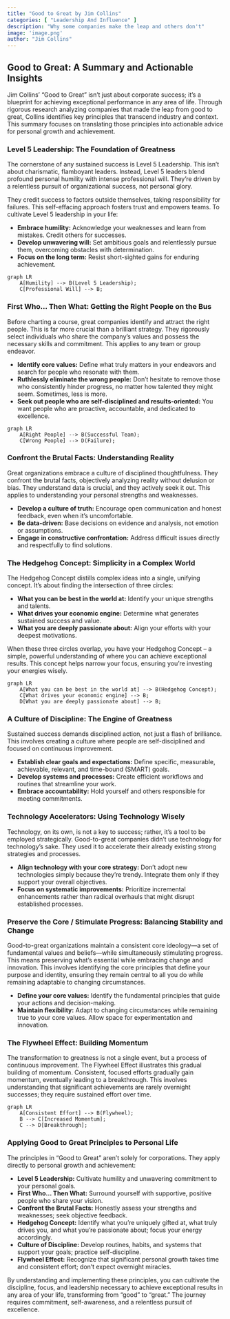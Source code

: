```yaml
---
title: "Good to Great by Jim Collins"
categories: [ "Leadership And Influence" ]
description: "Why some companies make the leap and others don't"
image: 'image.png'
author: "Jim Collins"
---
```

## Good to Great: A Summary and Actionable Insights

Jim Collins' "Good to Great" isn't just about corporate success; it's a blueprint for achieving exceptional performance in any area of life.  Through rigorous research analyzing companies that made the leap from good to great, Collins identifies key principles that transcend industry and context.  This summary focuses on translating those principles into actionable advice for personal growth and achievement.


### Level 5 Leadership: The Foundation of Greatness

The cornerstone of any sustained success is Level 5 Leadership. This isn't about charismatic, flamboyant leaders. Instead, Level 5 leaders blend profound personal humility with intense professional will.  They're driven by a relentless pursuit of organizational success, not personal glory.

They credit success to factors outside themselves, taking responsibility for failures.  This self-effacing approach fosters trust and empowers teams.  To cultivate Level 5 leadership in your life:

*   **Embrace humility:** Acknowledge your weaknesses and learn from mistakes.  Credit others for successes.
*   **Develop unwavering will:** Set ambitious goals and relentlessly pursue them, overcoming obstacles with determination.
*   **Focus on the long term:**  Resist short-sighted gains for enduring achievement.

```mermaid
graph LR
    A[Humility] --> B(Level 5 Leadership);
    C[Professional Will] --> B;
```

### First Who... Then What: Getting the Right People on the Bus

Before charting a course, great companies identify and attract the right people. This is far more crucial than a brilliant strategy.  They rigorously select individuals who share the company’s values and possess the necessary skills and commitment.  This applies to any team or group endeavor.

*   **Identify core values:** Define what truly matters in your endeavors and search for people who resonate with them.
*   **Ruthlessly eliminate the wrong people:**  Don't hesitate to remove those who consistently hinder progress, no matter how talented they might seem.  Sometimes, less is more.
*   **Seek out people who are self-disciplined and results-oriented:**  You want people who are proactive, accountable, and dedicated to excellence.

```mermaid
graph LR
    A[Right People] --> B(Successful Team);
    C[Wrong People] --> D(Failure);
```


### Confront the Brutal Facts: Understanding Reality

Great organizations embrace a culture of disciplined thoughtfulness.  They confront the brutal facts, objectively analyzing reality without delusion or bias.  They understand data is crucial, and they actively seek it out.  This applies to understanding your personal strengths and weaknesses.

*   **Develop a culture of truth:** Encourage open communication and honest feedback, even when it's uncomfortable.
*   **Be data-driven:** Base decisions on evidence and analysis, not emotion or assumptions.
*   **Engage in constructive confrontation:**  Address difficult issues directly and respectfully to find solutions.


### The Hedgehog Concept: Simplicity in a Complex World

The Hedgehog Concept distills complex ideas into a single, unifying concept.  It's about finding the intersection of three circles:

*   **What you can be best in the world at:**  Identify your unique strengths and talents.
*   **What drives your economic engine:**  Determine what generates sustained success and value.
*   **What you are deeply passionate about:**   Align your efforts with your deepest motivations.

When these three circles overlap, you have your Hedgehog Concept – a simple, powerful understanding of where you can achieve exceptional results. This concept helps narrow your focus, ensuring you're investing your energies wisely.

```mermaid
graph LR
    A[What you can be best in the world at] --> B(Hedgehog Concept);
    C[What drives your economic engine] --> B;
    D[What you are deeply passionate about] --> B;

```


### A Culture of Discipline: The Engine of Greatness

Sustained success demands disciplined action, not just a flash of brilliance. This involves creating a culture where people are self-disciplined and focused on continuous improvement.

*   **Establish clear goals and expectations:**  Define specific, measurable, achievable, relevant, and time-bound (SMART) goals.
*   **Develop systems and processes:**  Create efficient workflows and routines that streamline your work.
*   **Embrace accountability:**  Hold yourself and others responsible for meeting commitments.

### Technology Accelerators: Using Technology Wisely

Technology, on its own, is not a key to success; rather, it's a tool to be employed strategically. Good-to-great companies didn't use technology for technology's sake. They used it to accelerate their already existing strong strategies and processes.


*   **Align technology with your core strategy:** Don't adopt new technologies simply because they're trendy. Integrate them only if they support your overall objectives.
*   **Focus on systematic improvements:** Prioritize incremental enhancements rather than radical overhauls that might disrupt established processes.

### Preserve the Core / Stimulate Progress:  Balancing Stability and Change

Good-to-great organizations maintain a consistent core ideology—a set of fundamental values and beliefs—while simultaneously stimulating progress.   This means preserving what's essential while embracing change and innovation.  This involves identifying the core principles that define your purpose and identity, ensuring they remain central to all you do while remaining adaptable to changing circumstances.


*   **Define your core values:** Identify the fundamental principles that guide your actions and decision-making.
*   **Maintain flexibility:**  Adapt to changing circumstances while remaining true to your core values.  Allow space for experimentation and innovation.

### The Flywheel Effect: Building Momentum

The transformation to greatness is not a single event, but a process of continuous improvement.  The Flywheel Effect illustrates this gradual building of momentum.  Consistent, focused efforts gradually gain momentum, eventually leading to a breakthrough. This involves understanding that significant achievements are rarely overnight successes; they require sustained effort over time.

```mermaid
graph LR
    A[Consistent Effort] --> B(Flywheel);
    B --> C[Increased Momentum];
    C --> D[Breakthrough];
```

### Applying Good to Great Principles to Personal Life

The principles in "Good to Great" aren’t solely for corporations. They apply directly to personal growth and achievement:

*   **Level 5 Leadership:** Cultivate humility and unwavering commitment to your personal goals.
*   **First Who... Then What:** Surround yourself with supportive, positive people who share your vision.
*   **Confront the Brutal Facts:**  Honestly assess your strengths and weaknesses; seek objective feedback.
*   **Hedgehog Concept:** Identify what you're uniquely gifted at, what truly drives you, and what you're passionate about; focus your energy accordingly.
*   **Culture of Discipline:** Develop routines, habits, and systems that support your goals; practice self-discipline.
*   **Flywheel Effect:** Recognize that significant personal growth takes time and consistent effort; don't expect overnight miracles.


By understanding and implementing these principles, you can cultivate the discipline, focus, and leadership necessary to achieve exceptional results in any area of your life, transforming from "good" to "great."  The journey requires commitment, self-awareness, and a relentless pursuit of excellence.

